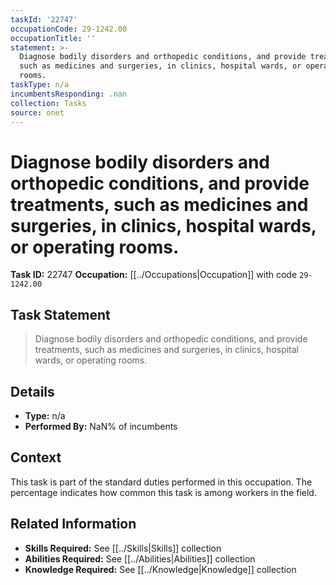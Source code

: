 ```yaml
---
taskId: '22747'
occupationCode: 29-1242.00
occupationTitle: ''
statement: >-
  Diagnose bodily disorders and orthopedic conditions, and provide treatments,
  such as medicines and surgeries, in clinics, hospital wards, or operating
  rooms.
taskType: n/a
incumbentsResponding: .nan
collection: Tasks
source: onet
---
```

# Diagnose bodily disorders and orthopedic conditions, and provide treatments, such as medicines and surgeries, in clinics, hospital wards, or operating rooms.

**Task ID:** 22747
**Occupation:** [[../Occupations|Occupation]] with code `29-1242.00`

## Task Statement

> Diagnose bodily disorders and orthopedic conditions, and provide treatments, such as medicines and surgeries, in clinics, hospital wards, or operating rooms.

## Details

- **Type:** n/a
- **Performed By:** NaN% of incumbents

## Context

This task is part of the standard duties performed in this occupation. The percentage indicates how common this task is among workers in the field.

## Related Information

- **Skills Required:** See [[../Skills|Skills]] collection
- **Abilities Required:** See [[../Abilities|Abilities]] collection
- **Knowledge Required:** See [[../Knowledge|Knowledge]] collection
